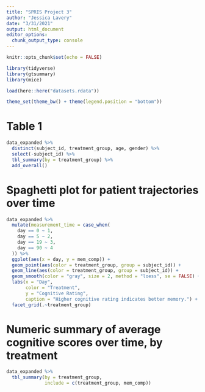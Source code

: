```yaml
---
title: "SPRIS Project 3"
author: "Jessica Lavery"
date: "3/31/2021"
output: html_document
editor_options: 
  chunk_output_type: console
---
```


```r
knitr::opts_chunk$set(echo = FALSE)

library(tidyverse)
library(gtsummary)
library(mice)

load(here::here("datasets.rdata"))

theme_set(theme_bw() + theme(legend.position = "bottom"))
```

# Table 1

```r
data_expanded %>% 
  distinct(subject_id, treatment_group, age, gender) %>% 
  select(-subject_id) %>% 
  tbl_summary(by = treatment_group) %>% 
  add_overall()
```

# Spaghetti plot for patient trajectories over time

```r
data_expanded %>% 
  mutate(measurement_time = case_when(
    day == 0 ~ 1,
    day == 5 ~ 2,
    day == 19 ~ 3,
    day == 90 ~ 4
  )) %>% 
  ggplot(aes(x = day, y = mem_comp)) +
  geom_point(aes(color = treatment_group, group = subject_id)) +
  geom_line(aes(color = treatment_group, group = subject_id)) +
  geom_smooth(color = "gray", size = 2, method = "loess", se = FALSE) +
  labs(x = "Day",
       color = "Treatment",
       y = "Cognitive Rating",
       caption = "Higher cognitive rating indicates better memory.") +
  facet_grid(.~treatment_group)
```

# Numeric summary of average cognitive scores over time, by treatment

```r
data_expanded %>% 
  tbl_summary(by = treatment_group,
              include = c(treatment_group, mem_comp))
```